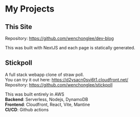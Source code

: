 
<Head>
  <title>My Projects</title>
  <meta name="title" content="My Projects" />
  <meta name="description" content="Personal projects I've worked on" />
  <meta property="og:image" content="/favicon.ico" key="og:image" />
</Head>

# My Projects

## This Site

Repository: https://github.com/wenchonglee/dev-blog

This was built with NextJS and each page is statically generated.

## Stickpoll

A full stack webapp clone of straw poll.  
You can try it out here: https://d2ysacn0svi6t1.cloudfront.net/  
Repository: https://github.com/wenchonglee/stickpoll

This was built entirely in AWS  
**Backend**: Serverless, Nodejs, DynamoDB  
**Frontend**: Cloudfront, React, Vite, Mantine  
**CI/CD**: Github actions
